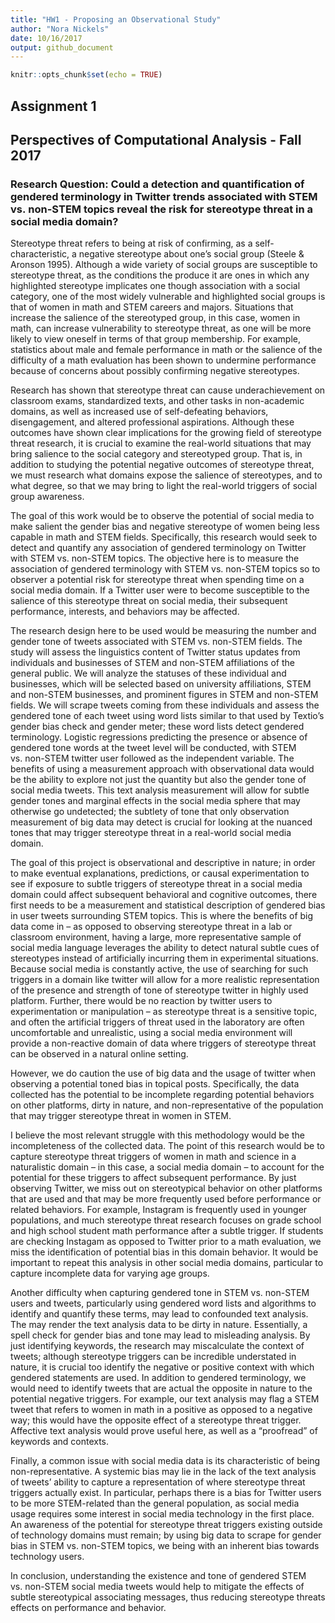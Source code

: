 ```yaml
---
title: "HW1 - Proposing an Observational Study"
author: "Nora Nickels"
date: 10/16/2017
output: github_document
---
```


```r
knitr::opts_chunk$set(echo = TRUE)
```


## Assignment 1
## Perspectives of Computational Analysis - Fall 2017
  
  
### Research Question: Could a detection and quantification of gendered terminology in Twitter trends associated with STEM vs. non-STEM topics reveal the risk for stereotype threat in a social media domain?

Stereotype threat refers to being at risk of confirming, as a self-characteristic, a negative stereotype about one’s social group (Steele & Aronson 1995). Although a wide variety of social groups are susceptible to stereotype threat, as the conditions the produce it are ones in which any highlighted stereotype implicates one though association with a social category, one of the most widely vulnerable and highlighted social groups is that of women in math and STEM careers and majors. Situations that increase the salience of the stereotyped group, in this case, women in math, can increase vulnerability to stereotype threat, as one will be more likely to view oneself in terms of that group membership. For example, statistics about male and female performance in math or the salience of the difficulty of a math evaluation has been shown to undermine performance because of concerns about possibly confirming negative stereotypes.  

Research has shown that stereotype threat can cause underachievement on classroom exams, standardized texts, and other tasks in non-academic domains, as well as increased use of self-defeating behaviors, disengagement, and altered professional aspirations. Although these outcomes have shown clear implications for the growing field of stereotype threat research, it is crucial to examine the real-world situations that may bring salience to the social category and stereotyped group. That is, in addition to studying the potential negative outcomes of stereotype threat, we must research what domains expose the salience of stereotypes, and to what degree, so that we may bring to light the real-world triggers of social group awareness.

The goal of this work would be to observe the potential of social media to make salient the gender bias and negative stereotype of women being less capable in math and STEM fields. Specifically, this research would seek to detect and quantify any association of gendered terminology on Twitter with STEM vs. non-STEM topics. The objective here is to measure the association of gendered terminology with STEM vs. non-STEM topics so to observer a potential risk for stereotype threat when spending time on a social media domain. If a Twitter user were to become susceptible to the salience of this stereotype threat on social media, their subsequent performance, interests, and behaviors may be affected.  

The research design here to be used would be measuring the number and gender tone of tweets associated with STEM vs. non-STEM fields. The study will assess the linguistics content of Twitter status updates from individuals and businesses of STEM and non-STEM affiliations of the general public. We will analyze the statuses of these individual and businesses, which will be selected based on university affiliations, STEM and non-STEM businesses, and prominent figures in STEM and non-STEM fields. We will scrape tweets coming from these individuals and assess the gendered tone of each tweet using word lists similar to that used by Textio’s gender bias check and gender meter; these word lists detect gendered terminology. Logistic regressions predicting the presence or absence of gendered tone words at the tweet level will be conducted, with STEM vs. non-STEM twitter user followed as the independent variable. The benefits of using a measurement approach with observational data would be the ability to explore not just the quantity but also the gender tone of social media tweets. This text analysis measurement will allow for subtle gender tones and marginal effects in the social media sphere that may otherwise go undetected; the subtlety of tone that only observation measurement of big data may detect is crucial for looking at the nuanced tones that may trigger stereotype threat in a real-world social media domain. 

The goal of this project is observational and descriptive in nature; in order to make eventual explanations, predictions, or causal experimentation to see if exposure to subtle triggers of stereotype threat in a social media domain could affect subsequent behavioral and cognitive outcomes, there first needs to be a measurement and statistical description of gendered bias in user tweets surrounding STEM topics. This is where the benefits of big data come in – as opposed to observing stereotype threat in a lab or classroom environment, having a large, more representative sample of social media language leverages the ability to detect natural subtle cues of stereotypes instead of artificially incurring them in experimental situations. Because social media is constantly active, the use of searching for such triggers in a domain like twitter will allow for a more realistic representation of the presence and strength of tone of stereotype twitter in highly used platform. Further, there would be no reaction by twitter users to experimentation or manipulation – as stereotype threat is a sensitive topic, and often the artificial triggers of threat used in the laboratory are often uncomfortable and unrealistic, using a social media environment will provide a non-reactive domain of data where triggers of stereotype threat can be observed in a natural online setting.

However, we do caution the use of big data and the usage of twitter when observing a potential toned bias in topical posts. Specifically, the data collected has the potential to be incomplete regarding potential behaviors on other platforms, dirty in nature, and non-representative of the population that may trigger stereotype threat in women in STEM.

I believe the most relevant struggle with this methodology would be the incompleteness of the collected data. The point of this research would be to capture stereotype threat triggers of women in math and science in a naturalistic domain – in this case, a social media domain – to account for the potential for these triggers to affect subsequent performance. By just observing Twitter, we miss out on stereotypical behavior on other platforms that are used and that may be more frequently used before performance or related behaviors. For example, Instagram is frequently used in younger populations, and much stereotype threat research focuses on grade school and high school student math performance after a subtle trigger. If students are checking Instagam as opposed to Twitter prior to a math evaluation, we miss the identification of potential bias in this domain behavior. It would be important to repeat this analysis in other social media domains, particular to capture incomplete data for varying age groups.

Another difficulty when capturing gendered tone in STEM vs. non-STEM users and tweets, particularly using gendered word lists and algorithms to identify and quantify these terms, may lead to confounded text analysis. The may render the text analysis data to be dirty in nature. Essentially, a spell check for gender bias and tone may lead to misleading analysis. By just identifying keywords, the research may miscalculate the context of tweets; although stereotype triggers can be incredible understated in nature, it is crucial too identify the negative or positive context with which gendered statements are used. In addition to gendered terminology, we would need to identify tweets that are actual the opposite in nature to the potential negative triggers. For example, our text analysis may flag a STEM tweet that refers to women in math in a positive as opposed to a negative way; this would have the opposite effect of a stereotype threat trigger. Affective text analysis would prove useful here, as well as a “proofread” of keywords and contexts.

Finally, a common issue with social media data is its characteristic of being non-representative. A systemic bias may lie in the lack of the text analysis of tweets’ ability to capture a representation of where stereotype threat triggers actually exist. In particular, perhaps there is a bias for Twitter users to be more STEM-related than the general population, as social media usage requires some interest in social media technology in the first place. An awareness of the potential for stereotype threat triggers existing outside of technology domains must remain; by using big data to scrape for gender bias in STEM vs. non-STEM topics, we being with an inherent bias towards technology users. 

In conclusion, understanding the existence and tone of gendered STEM vs. non-STEM social media tweets would help to mitigate the effects of subtle stereotypical associating messages, thus reducing stereotype threats effects on performance and behavior. 
